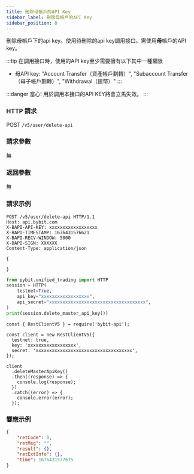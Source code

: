 ```yaml
---
title: 刪除母帳戶的API Key
sidebar_label: 刪除母帳戶的API Key
sidebar_position: 8
---
```


刪除母帳戶下的api key。使用待刪除的api key調用接口。需使用<b>母</b>帳戶的API key。

:::tip
在調用接口時，使用的API key至少需要擁有以下其中一種權限
* 母API key: "Account Transfer（資產帳戶劃轉）", "Subaccount Transfer（母子帳戶劃轉）", "Withdrawal（提幣）"
:::

:::danger
當心! 用於調用本接口的API KEY將會立馬失效。
:::

### HTTP 請求
POST `/v5/user/delete-api`

### 請求參數
無

### 返回參數
無

### 請求示例

<Tabs groupId="programming-languages">
<TabItem value="http" label="HTTP">

```http
POST /v5/user/delete-api HTTP/1.1
Host: api.bybit.com
X-BAPI-API-KEY: xxxxxxxxxxxxxxxxxx
X-BAPI-TIMESTAMP: 1676431576621
X-BAPI-RECV-WINDOW: 5000
X-BAPI-SIGN: XXXXXX
Content-Type: application/json

{

}
```

</TabItem>
<TabItem value="python" label="Python">

```python
from pybit.unified_trading import HTTP
session = HTTP(
    testnet=True,
    api_key="xxxxxxxxxxxxxxxxxx",
    api_secret="xxxxxxxxxxxxxxxxxxxxxxxxxxxxxxxxxxxx",
)
print(session.delete_master_api_key())
```

</TabItem>

<TabItem value="Node" label="Node.js">

```n4js
const { RestClientV5 } = require('bybit-api');

const client = new RestClientV5({
  testnet: true,
  key: 'xxxxxxxxxxxxxxxxxx',
  secret: 'xxxxxxxxxxxxxxxxxxxxxxxxxxxxxxxxxxxx',
});

client
  .deleteMasterApiKey()
  .then((response) => {
    console.log(response);
  })
  .catch((error) => {
    console.error(error);
  });
```

</TabItem>
</Tabs>

### 響應示例

```json
{
    "retCode": 0,
    "retMsg": "",
    "result": {},
    "retExtInfo": {},
    "time": 1676431577675
}
```
